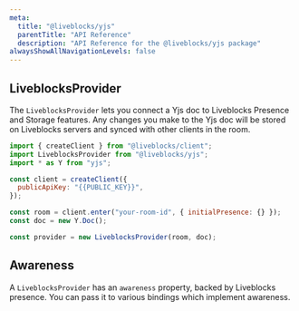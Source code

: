 ```yaml
---
meta:
  title: "@liveblocks/yjs"
  parentTitle: "API Reference"
  description: "API Reference for the @liveblocks/yjs package"
alwaysShowAllNavigationLevels: false
---
```


## LiveblocksProvider

The `LiveblocksProvider` lets you connect a Yjs doc to Liveblocks Presence and
Storage features. Any changes you make to the Yjs doc will be stored on
Liveblocks servers and synced with other clients in the room.

```js
import { createClient } from "@liveblocks/client";
import LiveblocksProvider from "@liveblocks/yjs";
import * as Y from "yjs";

const client = createClient({
  publicApiKey: "{{PUBLIC_KEY}}",
});

const room = client.enter("your-room-id", { initialPresence: {} });
const doc = new Y.Doc();

const provider = new LiveblocksProvider(room, doc);
```

## Awareness

A `LiveblocksProvider` has an `awareness` property, backed by Liveblocks
presence. You can pass it to various bindings which implement awareness.

